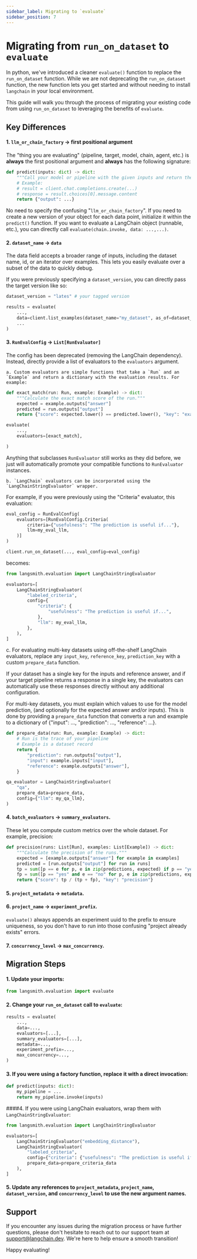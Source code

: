 ```yaml
---
sidebar_label: Migrating to `evaluate`
sidebar_position: 7
---
```


# Migrating from `run_on_dataset` to `evaluate`

In python, we've introduced a cleaner `evaluate()` function to replace the `run_on_dataset` function. While we are not deprecating the `run_on_dataset` function, the new function lets you get started and without needing to install `langchain` in your local environment.

This guide will walk you through the process of migrating your existing code from using `run_on_dataset` to leveraging the benefits of `evaluate`.

## Key Differences

#### 1. `llm_or_chain_factory` -> first positional argument

The "thing you are evaluating" (pipeline, target, model, chain, agent, etc.) is **always** the first positional argument and **always** has the following signature:

```python
def predict(inputs: dict) -> dict:
    """Call your model or pipeline with the given inputs and return the predictions."""
    # Example:
    # result = client.chat.completions.create(...)
    # response = result.choices[0].message.content
    return {"output": ...}
```

No need to specify the confusing "`llm_or_chain_factory`". If you need to create a new version of your object for each data point, initialize it within the `predict()` function.
If you want to evaluate a LangChain object (runnable, etc.), you can directly call `evaluate(chain.invoke, data: ...,...)`.

#### 2. `dataset_name` -> `data`

The data field accepts a broader range of inputs, including the dataset name, id, or an iterator over examples. This lets you easily evaluate over a subset of the data to quickly debug.

If you were previously specifying a `dataset_version`, you can directly pass the target version like so:

```python
dataset_version = "lates" # your tagged version

results = evaluate(
    ...,
    data=client.list_examples(dataset_name="my_dataset", as_of=dataset_version),
    ...
)

```

#### 3. `RunEvalConfig` -> `List[RunEvaluator]`

The config has been deprecated (removing the LangChain dependency). Instead, directly provide a list of evaluators to the `evaluators` argument.

    a. Custom evaluators are simple functions that take a `Run` and an `Example` and return a dictionary with the evaluation results. For example:

```python
def exact_match(run: Run, example: Example) -> dict:
    """Calculate the exact match score of the run."""
    expected = example.outputs["answer"]
    predicted = run.outputs["output"]
    return {"score": expected.lower() == predicted.lower(), "key": "exact_match"}

evaluate(
    ...,
    evaluators=[exact_match],

)
```

Anything that subclasses `RunEvaluator` still works as they did before, we just will automatically promote your compatible functions to `RunEvaluator` instances.

    b. `LangChain` evaluators can be incorporated using the `LangChainStringEvaluator` wrapper.

For example, if you were previously using the "Criteria" evaluator, this evaluation:

```python
eval_config = RunEvalConfig(
    evaluators=[RunEvalConfig.Criteria(
        criteria={"usefulness": "The prediction is useful if..."},
        llm=my_eval_llm,
    )]
)

client.run_on_dataset(..., eval_config=eval_config)
```

becomes:

```python
from langsmith.evaluation import LangChainStringEvaluator

evaluators=[
    LangChainStringEvaluator(
        "labeled_criteria",
        config={
            "criteria": {
                "usefulness": "The prediction is useful if...",
            },
            "llm": my_eval_llm,
        },
    ),
]
```

c. For evaluating multi-key datasets using off-the-shelf LangChain evaluators, replace any `input_key`, `reference_key`, `prediction_key` with a custom `prepare_data` function.

If your dataset has a single key for the inputs and reference answer, and if your target pipeline returns a response in a single key, the evaluators can automatically use these responses directly without any additional configuration.

For multi-key datasets, you must explain which values to use for the model prediction, (and optionally for the expected answer and/or inputs). This is done by providing a `prepare_data` function that converts a run and example to a dictionary of {"input": ..., "prediction": ..., "reference": ...}.

```python
def prepare_data(run: Run, example: Example) -> dict:
    # Run is the trace of your pipeline
    # Example is a dataset record
    return {
        "prediction": run.outputs["output"],
        "input": example.inputs["input"],
        "reference": example.outputs["answer"],
    }

qa_evaluator = LangChainStringEvaluator(
    "qa",
    prepare_data=prepare_data,
    config={"llm": my_qa_llm},
)
```

#### 4. `batch_evaluators` -> `summary_evaluators`.

These let you compute custom metrics over the whole dataset. For example, precision:

```python
def precision(runs: List[Run], examples: List[Example]) -> dict:
    """Calculate the precision of the runs."""
    expected = [example.outputs["answer"] for example in examples]
    predicted = [run.outputs["output"] for run in runs]
    tp = sum([p == e for p, e in zip(predictions, expected) if p == "yes"])
    fp = sum([p == "yes" and e == "no" for p, e in zip(predictions, expected)])
    return {"score": tp / (tp + fp), "key": "precision"}
```

#### 5. `project_metadata` -> `metadata`.

#### 6. `project_name` -> `experiment_prefix`.

`evaluate()` always appends an experiment uuid to the prefix to ensure uniqueness, so you don't have to
run into those confusing "project already exists" errors.

#### 7. `concurrency_level` -> `max_concurrency`.

## Migration Steps

#### 1. Update your imports:

```python
from langsmith.evaluation import evaluate
```

#### 2. Change your `run_on_dataset` call to `evaluate`:

```python
results = evaluate(
    ...,
    data=...,
    evaluators=[...],
    summary_evaluators=[...],
    metadata=...,
    experiment_prefix=...,
    max_concurrency=...,
)
```

#### 3. If you were using a factory function, replace it with a direct invocation:

```python
def predict(inputs: dict):
    my_pipeline = ...
    return my_pipeline.invoke(inputs)
```

####4. If you were using LangChain evaluators, wrap them with `LangChainStringEvaluator`:

```python
from langsmith.evaluation import LangChainStringEvaluator

evaluators=[
    LangChainStringEvaluator("embedding_distance"),
    LangChainStringEvaluator(
        "labeled_criteria",
        config={"criteria": {"usefulness": "The prediction is useful if..."}},
        prepare_data=prepare_criteria_data
    ),
]
```

#### 5. Update any references to `project_metadata`, `project_name`, `dataset_version`, and `concurrency_level` to use the new argument names.

## Support

If you encounter any issues during the migration process or have further questions, please don't hesitate to reach out to our support team at [support@langchain.dev](mailto:support@langchain.dev). We're here to help ensure a smooth transition!

Happy evaluating!
